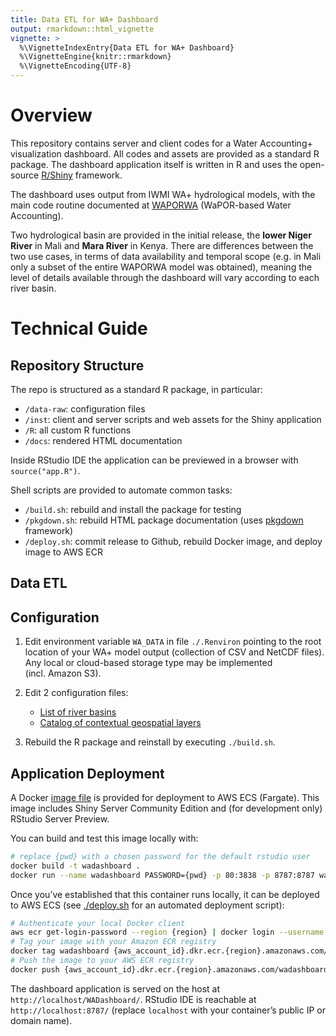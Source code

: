 ```yaml
---
title: Data ETL for WA+ Dashboard
output: rmarkdown::html_vignette
vignette: >
  %\VignetteIndexEntry{Data ETL for WA+ Dashboard}
  %\VignetteEngine{knitr::rmarkdown}
  %\VignetteEncoding{UTF-8}
---
```



# Overview

This repository contains server and client codes for a Water Accounting+ visualization dashboard. All codes and assets are provided as a standard R package. The dashboard application itself is written in R and uses the open-source [R/Shiny](https://shiny.rstudio.com/) framework.

The dashboard uses output from IWMI WA+ hydrological models, with the main code routine documented at [WAPORWA](https://github.com/wateraccounting/WAPORWA) (WaPOR-based Water Accounting).

Two hydrological basin are provided in the initial release, the **lower Niger River** in Mali and **Mara River** in Kenya. There are differences between the two use cases, in terms of data availability and temporal scope (e.g. in Mali only a subset of the entire WAPORWA model was obtained), meaning the level of details available through the dashboard will vary according to each river basin.



# Technical Guide

## Repository Structure

The repo is structured as a standard R package, in particular:

- `/data-raw`: configuration files
- `/inst`: client and server scripts and web assets for the Shiny application
- `/R`: all custom R functions
- `/docs`: rendered HTML documentation

Inside RStudio IDE the application can be previewed in a browser with `source("app.R")`.

Shell scripts are provided to automate common tasks: 

- `/build.sh`: rebuild and install the package for testing
- `/pkgdown.sh`: rebuild HTML package documentation (uses [pkgdown](https://pkgdown.r-lib.org/) framework)
- `/deploy.sh`: commit release to Github, rebuild Docker image, and deploy image to AWS ECR


## Data ETL


## Configuration

1. Edit environment variable `WA_DATA` in file `./.Renviron` pointing to the root location of your WA+ model output (collection of CSV and NetCDF files). Any local or cloud-based storage type may be implemented (incl. Amazon S3).

2. Edit 2 configuration files:  
    - [List of river basins](https://github.com/mbacou/WADashboard/blob/main/data-raw/json/ISO3.json)
    - [Catalog of contextual geospatial layers](https://github.com/mbacou/WADashboard/blob/main/data-raw/json/LAYERS.json)
    
3. Rebuild the R package and reinstall by executing `./build.sh`.


## Application Deployment

A Docker [image file](https://github.com/mbacou/WADashboard/Dockerfile) is provided for deployment to AWS ECS (Fargate). This image includes Shiny Server Community Edition and (for development only) RStudio Server Preview.

You can build and test this image locally with:

```sh
# replace {pwd} with a chosen password for the default rstudio user
docker build -t wadashboard .
docker run --name wadashboard PASSWORD={pwd} -p 80:3838 -p 8787:8787 wadashboard
```

Once you've established that this container runs locally, it can be deployed to AWS ECS (see [./deploy.sh](https://github.com/mbacou/WADashboard/deploy.sh) for an automated deployment script):

```sh
# Authenticate your local Docker client
aws ecr get-login-password --region {region} | docker login --username AWS --password-stdin {aws_account_id}.dkr.ecr.{region}.amazonaws.com
# Tag your image with your Amazon ECR registry
docker tag wadashboard {aws_account_id}.dkr.ecr.{region}.amazonaws.com/wadashboard
# Push the image to your AWS ECR registry
docker push {aws_account_id}.dkr.ecr.{region}.amazonaws.com/wadashboard
```

The dashboard application is served on the host at `http://localhost/WADashboard/`. RStudio IDE is reachable at `http://localhost:8787/` (replace `localhost` with your container's public IP or domain name).





